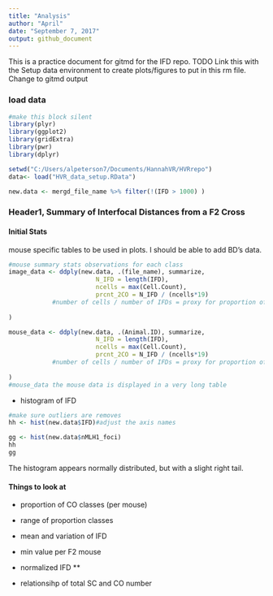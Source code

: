 ```yaml
---
title: "Analysis"
author: "April"
date: "September 7, 2017"
output: github_document
---
```


This is a practice document for gitmd for the IFD repo.
TODO
Link this with the Setup data environment to create plots/figures to put in this rm file.
Change to gitmd output

### load data

```r
#make this block silent
library(plyr)
library(ggplot2)
library(gridExtra)
library(pwr)
library(dplyr)

setwd("C:/Users/alpeterson7/Documents/HannahVR/HVRrepo")
data<- load("HVR_data_setup.RData")

new.data <- mergd_file_name %>% filter(!(IFD > 1000) )
```

### Header1, Summary of Interfocal Distances from a F2 Cross


#### Initial Stats


mouse specific tables to be used in plots. I should be able to add BD's data.
```r
#mouse summary stats observations for each class
image_data <- ddply(new.data, .(file_name), summarize,
                        N_IFD = length(IFD),
                        ncells = max(Cell.Count),
                        prcnt_2CO = N_IFD / (ncells*19)
            #number of cells / number of IFDs = proxy for proportion of 2COs            
                        
)

mouse_data <- ddply(new.data, .(Animal.ID), summarize,
                        N_IFD = length(IFD),
                        ncells = max(Cell.Count),
                        prcnt_2CO = N_IFD / (ncells*19)
            #number of cells / number of IFDs = proxy for proportion of 2COs            
                        
)
#mouse_data the mouse data is displayed in a very long table
```

* histogram of IFD
```r
#make sure outliers are removes
hh <- hist(new.data$IFD)#adjust the axis names

gg <- hist(new.data$nMLH1_foci)
hh
gg
```
The histogram appears normally distributed, but with a slight right tail.

#### Things to look at
* proportion of CO classes (per mouse)
* range of proportion classes
* mean and variation of IFD

* min value per F2 mouse
* normalized IFD **
* relationsihp of total SC and CO number
